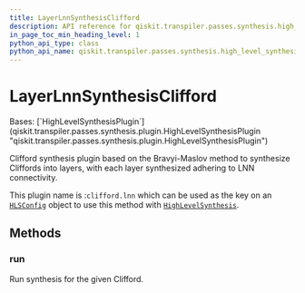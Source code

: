 ```yaml
---
title: LayerLnnSynthesisClifford
description: API reference for qiskit.transpiler.passes.synthesis.high_level_synthesis.LayerLnnSynthesisClifford
in_page_toc_min_heading_level: 1
python_api_type: class
python_api_name: qiskit.transpiler.passes.synthesis.high_level_synthesis.LayerLnnSynthesisClifford
---
```


# LayerLnnSynthesisClifford

<Class id="qiskit.transpiler.passes.synthesis.high_level_synthesis.LayerLnnSynthesisClifford" github="https://github.com/Qiskit/qiskit/tree/main/qiskit/transpiler/passes/synthesis/high_level_synthesis.py#L690-L702" signature="qiskit.transpiler.passes.synthesis.high_level_synthesis.LayerLnnSynthesisClifford">
  Bases: [`HighLevelSynthesisPlugin`](qiskit.transpiler.passes.synthesis.plugin.HighLevelSynthesisPlugin "qiskit.transpiler.passes.synthesis.plugin.HighLevelSynthesisPlugin")

  Clifford synthesis plugin based on the Bravyi-Maslov method to synthesize Cliffords into layers, with each layer synthesized adhering to LNN connectivity.

  This plugin name is :`clifford.lnn` which can be used as the key on an [`HLSConfig`](qiskit.transpiler.passes.HLSConfig "qiskit.transpiler.passes.synthesis.high_level_synthesis.HLSConfig") object to use this method with [`HighLevelSynthesis`](qiskit.transpiler.passes.HighLevelSynthesis "qiskit.transpiler.passes.synthesis.high_level_synthesis.HighLevelSynthesis").

  ## Methods

  ### run

  <Function id="qiskit.transpiler.passes.synthesis.high_level_synthesis.LayerLnnSynthesisClifford.run" name="run" github="https://github.com/Qiskit/qiskit/tree/main/qiskit/transpiler/passes/synthesis/high_level_synthesis.py#L699-L702" signature="run(high_level_object, coupling_map=None, target=None, qubits=None, **options)">
    Run synthesis for the given Clifford.
  </Function>
</Class>

